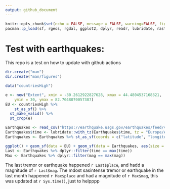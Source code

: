 ```yaml
---
output: github_document
---
```


<!-- README.md is generated from README.Rmd. Please edit that file -->

```r
knitr::opts_chunk$set(echo = FALSE, message = FALSE, warning=FALSE, fig.path = "man/figures/README-")
pacman::p_load(sf, rgeos, rgdal, ggplot2, dplyr, readr, lubridate, raster, rworldxtra)
```

# Test with earthquakes:

This repo is a test on how to update with github actions

```r

dir.create("man")
dir.create("man/figures")

data("countriesHigh")

e <- new("Extent", xmin = -30.2612922827628, xmax = 44.4804537168321, 
    ymin = 30, ymax = 82.7048070057387)
EU <- countriesHigh %>% 
    st_as_sf() %>% 
  st_make_valid() %>% 
  st_crop(e)

Earthquakes <- read_csv("https://earthquake.usgs.gov/earthquakes/feed/v1.0/summary/2.5_month.csv")
Earthquakes$time <- lubridate::with_tz(Earthquakes$time, tz = "Europe/Amsterdam")
Earthquakes <- Earthquakes %>% st_as_sf(coords = c("latitude", "longitude"), crs = "+proj=longlat +datum=WGS84 +no_defs") %>% sf::st_crop(e)

ggplot() + geom_sf(data = EU) + geom_sf(data = Earthquakes, aes(size = mag, color = mag)) + theme_bw() + scale_color_viridis_b()
Last <- Earthquakes %>% dplyr::filter(time == max(time))
Max <- Earthquakes %>% dplyr::filter(mag == max(mag))
```
The last tremor or earthquake happened `r Last$place`, and hadd a magnitude of `r Last$mag`. The mdost sasintense tremor or earthquake in the last month happened  `r Max$place` and had a magnitude of `r Max$mag`, this was updated at `r Sys.time()`, just to helpppp
